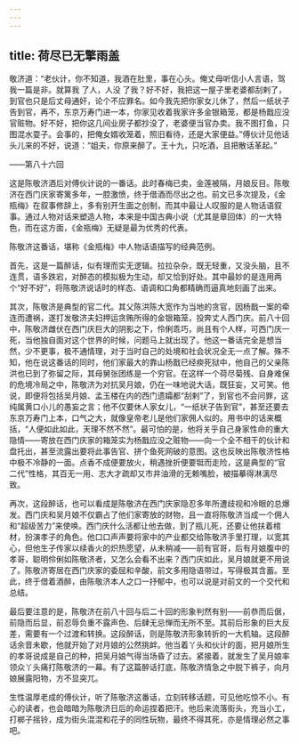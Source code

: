 ```yaml
---
---
---
```

title: 荷尽已无擎雨盖
---




敬济道：“老伙计，你不知道，我酒在肚里，事在心头。俺丈母听信小人言语，驾我一篇是非。就算我 了人，人没 了我？好不好，我把这一屋子里老婆都刮剌了，到官也只是后丈母通奸，论个不应罪名。如今我先把你家女儿休了，然后一纸状子告到官，再不，东京万寿门进一本，你家见收着我家许多金银箱笼，都是杨戬应没官赃物。好不好，把你这几间业房子都抄没了，老婆便当官办卖。我不图打鱼，只图混水耍子。会事的，把俺女婿收笼着，照旧看待，还是大家便益。”傅伙计见他话头儿来的不好，说道：“姐夫，你原来醉了。王十九，只吃酒，且把散话革起。”

——第八十六回

这是陈敬济酒后对傅伙计说的一番话。此时春梅已卖，金莲被隔，月娘反目。陈敬济在西门庆家寄篱多年，一腔激愤，终于借酒而尽出之也。前文已多次提及，《金瓶梅》在叙事修辞上，多有别开生面之创制，而其中最让人叹服的是人物话语叙事。通过人物对话来塑造人物，本来是中国古典小说（尤其是章回体）的一大特色，而在这方面，《金瓶梅》无疑是最为优秀的代表。

陈敬济这番话，堪称《金瓶梅》中人物话语描写的经典范例。

首先，这是一篇醉话，似有理而实无逻辑。拉拉杂杂，既无轻重，又没头脑，且不连贯，语多跌宕，对醉态的模拟极为生动，却又恰到好处。其中最妙的是连用两个“好不好”，将陈敬济说话时的样态、语调和口角都精确而逼真地刻画了出来。

其次，陈敬济是典型的官二代。其父陈洪陈大宽作为当地的贪官，因杨戬一案的牵连而遭祸，遂打发敬济夫妇押运贪贿所得的金银箱笼，投奔丈人西门庆。前八十回中，陈敬济雌伏在西门庆巨大的阴影之下，伶俐乖巧，尚且有个人样，可西门庆一死，当他独自面对这个世界的时候，问题马上就出现了。他这一番话完全是想当然，少不更事，极不通情理，对于当时自己的处境和社会状况全无一点了解。殊不知，他在说这番话的同时，他们家最大的靠山杨戬已经瘐死狱中，他自己的父亲陈洪也已到了弥留之际，其母舅张团练是一个穷官。在这样一个荷尽菊残、自身难保的危境冷局之中，陈敬济为对抗吴月娘，仍在一味地说大话，既狂妄，又可笑。他说，即便将包括吴月娘、孟玉楼在内的西门遗孀都“刮剌”了，到官也不会问罪，这纯属黄口小儿的愚妄之言；他不仅要休人家女儿，“一纸状子告到官”，甚至还要去东京万寿门上本，口气之大，就像皇帝老儿是他们家佣人似的。用书中的话来概括，“人便如此如此，天理不然不然”。最可怕的是，他将关乎自己身家性命的重大隐情——寄放在西门庆家的箱笼实为杨戬应没之赃物——向一个全不相干的伙计和盘托出，甚至流露出要将此事告官、拼个鱼死网破的意图。这也反映出陈敬济性格中极不冷静的一面。点香不成便要放火，稍遇挫折便要铤而走险，这是典型的“官二代”性格，其百无一用、志大才疏却又市井油滑的无赖嘴脸，被描摹得淋漓尽致。

再次，这段醉话，也可以看成是陈敬济在西门庆家隐忍多年所遭歧视和冷眼的总爆发。西门庆和吴月娘不仅霸占了他们家寄放的财物，且一直将陈敬济当成一个佣人和“超级苦力”来使唤。西门庆什么活都让他去做，到了瓶儿死，还要让他扶着棺材，扮演孝子的角色。他口口声声要将家中的产业都交给陈敬济手里打理，以宽其心，但他生子传家以续香火的炽热愿望，从未稍减——前有官哥，后有月娘腹中的孝哥，聪明伶俐如陈敬济者，又怎么会看不出来？西门庆如此，吴月娘就更不用说了。陈敬济寄居在西门庆家的委屈和辛酸，前文多用隐语带过，写得极其含蓄。至此，终于借着酒醉，由陈敬济本人之口一抒郁中，也可以说是对前文的一个交代和总结。

最后要注意的是，陈敬济在前八十回与后二十回的形象判然有别——前恭而后倨，前隐而后显，前忍辱负重不露声色、后肆无忌惮而无所不至。其前后形象的巨大反差，需要有一个过渡和转换。这段醉话，则是陈敬济形象转折的一大机轴。这段醉话余音未歇，他就开始了对月娘的公然挑衅。他当着丫头和伙计的面，把月娘所生的孝哥说成是自己的种，把吴月娘气得当场昏了过去。紧接着，就发生了吴月娘率领众丫头痛打陈敬济的一幕。有了这篇醉话打底，陈敬济情急之中脱下裤子，向月娘展露阳物，方不显突兀。

生性温厚老成的傅伙计，听了陈敬济这番话，立刻转移话题，可见他吃惊不小。有心的读者，也会暗暗为陈敬济日后的命运捏着把汗。他后来流落街头，充当小工，打梆子摇铃，成为街头混混和花子的同性玩物，最终不得其死，亦是情理必然之事吧。